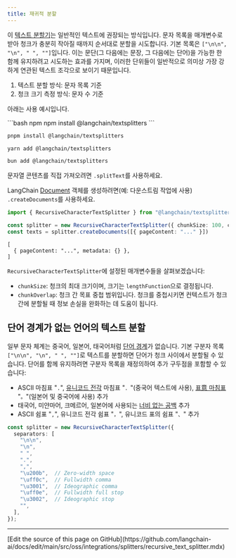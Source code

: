 ```yaml
---
title: 재귀적 분할
---
```


이 [텍스트 분할기](/oss/javascript/integrations/splitters/)는 일반적인 텍스트에 권장되는 방식입니다. 문자 목록을 매개변수로 받아 청크가 충분히 작아질 때까지 순서대로 분할을 시도합니다. 기본 목록은 `["\n\n", "\n", " ", ""]`입니다. 이는 문단(그 다음에는 문장, 그 다음에는 단어)을 가능한 한 함께 유지하려고 시도하는 효과를 가지며, 이러한 단위들이 일반적으로 의미상 가장 강하게 연관된 텍스트 조각으로 보이기 때문입니다.

1. 텍스트 분할 방식: 문자 목록 기준
2. 청크 크기 측정 방식: 문자 수 기준

아래는 사용 예시입니다.


<CodeGroup>
```bash npm
npm install @langchain/textsplitters
```

```bash pnpm
pnpm install @langchain/textsplitters
```

```bash yarn
yarn add @langchain/textsplitters
```

```bash bun
bun add @langchain/textsplitters
```
</CodeGroup>




문자열 콘텐츠를 직접 가져오려면 `.splitText`를 사용하세요.

LangChain [Document](https://v03.api.js.langchain.com/classes/_langchain_core.documents.Document.html) 객체를 생성하려면(예: 다운스트림 작업에 사용) `.createDocuments`를 사용하세요.

```ts
import { RecursiveCharacterTextSplitter } from "@langchain/textsplitters";

const splitter = new RecursiveCharacterTextSplitter({ chunkSize: 100, chunkOverlap: 0 })
const texts = splitter.createDocuments([{ pageContent: "..." }])
```
```output
[
  { pageContent: "...", metadata: {} },
]
```


`RecursiveCharacterTextSplitter`에 설정된 매개변수들을 살펴보겠습니다:



- `chunkSize`: 청크의 최대 크기이며, 크기는 `lengthFunction`으로 결정됩니다.
- `chunkOverlap`: 청크 간 목표 중첩 범위입니다. 청크를 중첩시키면 컨텍스트가 청크 간에 분할될 때 정보 손실을 완화하는 데 도움이 됩니다.


## 단어 경계가 없는 언어의 텍스트 분할

일부 문자 체계는 중국어, 일본어, 태국어처럼 [단어 경계](https://en.wikipedia.org/wiki/Category:Writing_systems_without_word_boundaries)가 없습니다. 기본 구분자 목록 `["\n\n", "\n", " ", ""]`로 텍스트를 분할하면 단어가 청크 사이에서 분할될 수 있습니다. 단어를 함께 유지하려면 구분자 목록을 재정의하여 추가 구두점을 포함할 수 있습니다:

* ASCII 마침표 "`.`", [유니코드 전각](https://en.wikipedia.org/wiki/Halfwidth_and_Fullwidth_Forms_(Unicode_block)) 마침표 "`．`"(중국어 텍스트에 사용), [표意 마침표](https://en.wikipedia.org/wiki/CJK_Symbols_and_Punctuation) "`。`"(일본어 및 중국어에 사용) 추가
* 태국어, 미얀마어, 크메르어, 일본어에 사용되는 [너비 없는 공백](https://en.wikipedia.org/wiki/Zero-width_space) 추가
* ASCII 쉼표 "`,`", 유니코드 전각 쉼표 "`，`", 유니코드 표의 쉼표 "`、`" 추가


```ts
const splitter = new RecursiveCharacterTextSplitter({
  separators: [
    "\n\n",
    "\n",
    " ",
    ".",
    ",",
    "\u200b",  // Zero-width space
    "\uff0c",  // Fullwidth comma
    "\u3001",  // Ideographic comma
    "\uff0e",  // Fullwidth full stop
    "\u3002",  // Ideographic stop
    "",
  ],
});
```

---

<Callout icon="pen-to-square" iconType="regular">
  [Edit the source of this page on GitHub](https://github.com/langchain-ai/docs/edit/main/src/oss/integrations/splitters/recursive_text_splitter.mdx)
</Callout>

